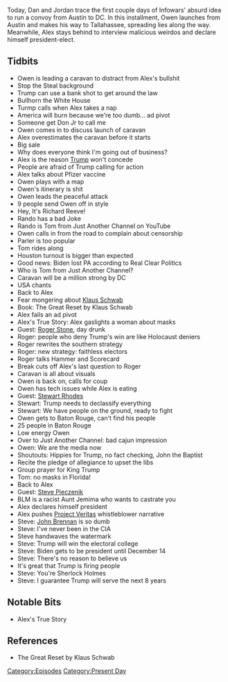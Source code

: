 {{DEFAULTSORT:
    #_EPISODE_0502:Dan's Cara-Vanity Project Part 1
}}{{Episode
    | title             = Dan's Cara-Vanity Project Part 1
    | caption           = Listen to this episode on [https://knowledgefight.libsyn.com/502-dans-cara-vanity-project-part-1-0 Libsyn] [https://open.spotify.com/episode/3ixVrkDK4o8g6uzMrMMY9K Spotify], Read the [[Transcript/502: Dan's Cara-Vanity Project Part 1|Unofficial Transcript]]
    | episodeNumber     = 502
    | length            = 02:03:42
    | airDate           = November 13, 2020
    | coverageStartDate = November 9, 2020
    | coverageEndDate   = November 11, 2020
    | episodeType       = [[:Category:Present Day|Present Day]]
    | appearance        = [[Owen Shroyer]], [[Tom]], [[Klaus Schwab]], [[Roger Stone]], [[Stewart Rhodes]], [[Steve Pieczenik]], [[John Brennan]]
    | oocDrop           = I am the president!
    | previousEpisode   = [[501: November 7-8, 2020]]
    | nextEpisode       = [[503: Dan's Cara-Vanity Project Part 2]]
}}

{{Stub}}

Today, Dan and Jordan trace the first couple days of Infowars' absurd idea to run a convoy from Austin to DC. In this installment, Owen launches from Austin and makes his way to Tallahassee, spreading lies along the way. Meanwhile, Alex stays behind to interview malicious weirdos and declare himself president-elect.

==Tidbits==

*Owen is leading a caravan to distract from Alex's bullshit
*Stop the Steal background
*Trump can use a bank shot to get around the law
*Bullhorn the White House
*Turmp calls when Alex takes a nap
*America will burn because we're too dumb... ad pivot
*Someone get Don Jr to call me
*Owen comes in to discuss launch of caravan
*Alex overestimates the caravan before it starts
*Big sale
*Why does everyone think I'm going out of business?
*Alex is the reason [[Donald Trump|Trump]] won't concede
*People are afraid of Trump calling for action
*Alex talks about Pfizer vaccine
*Owen plays with a map
*Owen's itinerary is shit
*Owen leads the peaceful attack
*9 people send Owen off in style
*Hey, It's Richard Reeve!
*Rando has a bad Joke
*Rando is Tom from Just Another Channel on YouTube
*Owen calls in from the road to complain about censorship
*Parler is too popular
*Tom rides along
*Houston turnout is bigger than expected
*Good news: Biden lost PA according to Real Clear Politics
*Who is Tom from Just Another Channel?
*Caravan will be a million strong by DC
*USA chants
*Back to Alex
*Fear mongering about [[Klaus Schwab]]
*Book: The Great Reset by Klaus Schwab
*Alex fails an ad pivot
*Alex's True Story: Alex gaslights a woman about masks
*Guest: [[Roger Stone]], day drunk
*Roger: people who deny Trump's win are like Holocaust deniers
*Roger rewrites the southern strategy
*Roger: new strategy: faithless electors
*Roger talks Hammer and Scorecard
*Break cuts off Alex's last question to Roger
*Caravan is all about visuals
*Owen is back on, calls for coup
*Owen has tech issues while Alex is eating
*Guest: [[Stewart Rhodes]]
*Stewart: Trump needs to declassify everything
*Stewart: We have people on the ground, ready to fight
*Owen gets to Baton Rouge, can't find his people
*25 people in Baton Rouge
*Low energy Owen
*Over to Just Another Channel: bad cajun impression
*Owen: We are the media now
*Shoutouts: Hippies for Trump, no fact checking, John the Baptist
*Recite the pledge of allegiance to upset the libs
*Group prayer for King Trump
*Tom: no masks in Florida!
*Back to Alex
*Guest: [[Steve Pieczenik]]
*BLM is a racist Aunt Jemima who wants to castrate you
*Alex declares himself president
*Alex pushes [[Project Veritas]] whistleblower narrative
*Steve: [[John Brennan]] is so dumb
*Steve: I've never been in the CIA
*Steve handwaves the watermark
*Steve: Trump will win the electoral college
*Steve: Biden gets to be president until December 14
*Steve: There's no reason to believe us
*It's great that Trump is firing people
*Steve: You're Sherlock Holmes
*Steve: I guarantee Trump will serve the next 8 years

==Notable Bits==

*Alex's True Story

==References==

*The Great Reset by Klaus Schwab

[[Category:Episodes]]
[[Category:Present Day]]
